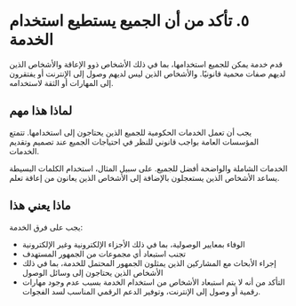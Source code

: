 # ٥. تأكد من أن الجميع يستطيع استخدام الخدمة

قدم خدمة يمكن للجميع استخدامها، بما في ذلك الأشخاص ذوو الإعاقة والأشخاص الذين لديهم صفات محمية قانونيًا. والأشخاص الذين ليس لديهم وصول إلى الإنترنت أو يفتقرون إلى المهارات أو الثقة لاستخدامه.

## لماذا هذا مهم

يجب أن تعمل الخدمات الحكومية للجميع الذين يحتاجون إلى استخدامها. تتمتع المؤسسات العامة بواجب قانوني للنظر في احتياجات الجميع عند تصميم وتقديم الخدمات.

الخدمات الشاملة والواضحة أفضل للجميع. على سبيل المثال، استخدام الكلمات البسيطة يساعد الأشخاص الذين يستعجلون بالإضافة إلى الأشخاص الذين يعانون من إعاقة تعلم.

## ماذا يعني هذا

يجب على فرق الخدمة:

- الوفاء بمعايير الوصولية، بما في ذلك الأجزاء الإلكترونية وغير الإلكترونية
- تجنب استبعاد أي مجموعات من الجمهور المستهدف
- إجراء الأبحاث مع المشاركين الذين يمثلون الجمهور المحتمل للخدمة، بما في ذلك الأشخاص الذين يحتاجون إلى وسائل الوصول
- التأكد من أنه لا يتم استبعاد الأشخاص من استخدام الخدمة بسبب عدم وجود مهارات رقمية أو وصول إلى الإنترنت، وتوفير الدعم الرقمي المناسب لسد الفجوات.